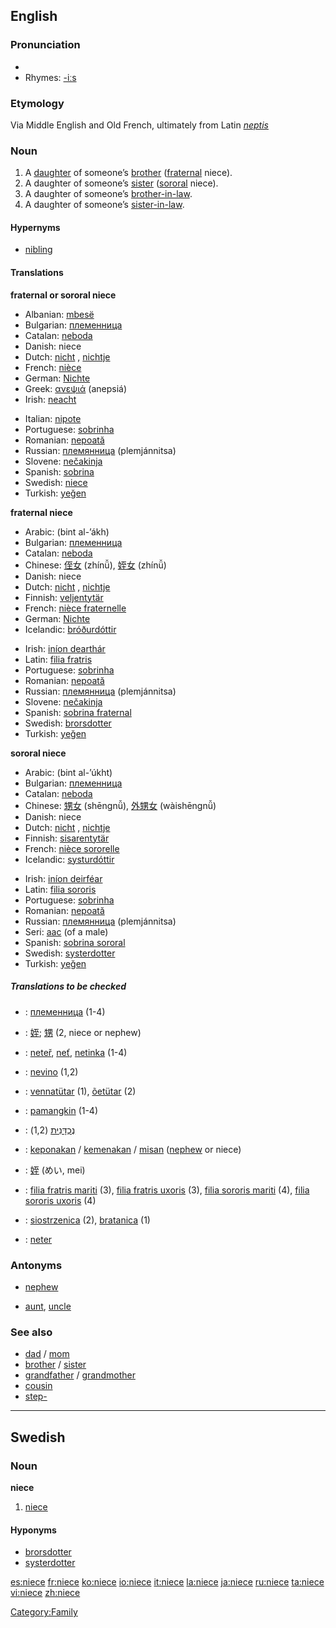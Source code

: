 {{see|nièce}}
==English==

===Pronunciation===
*{{audio|en-us-niece.ogg|Audio (US)}}
*Rhymes: [[Rhymes:English:-iːs|-iːs]]

===Etymology===
Via Middle English and Old French, ultimately from Latin ''[[neptis]]''

===Noun===
{{en-noun}}

# A [[daughter]] of someone’s [[brother]] ([[fraternal]] niece).
# A daughter of someone’s [[sister]] ([[sororal]] niece).
# A daughter of someone’s [[brother-in-law]].
# A daughter of someone’s [[sister-in-law]].
<!--disputed.  Citations please, or mark what regions it is slang in.  # A male [[homosexual]] person. -->

====Hypernyms====
*[[nibling]]

====Translations====
'''fraternal or sororal niece'''
{{top}}
*Albanian: [[mbesë]] {{f}}
*Bulgarian: [[племенница]] {{f}}
*Catalan: [[neboda]] {{f}} 
*Danish: niece
*Dutch: [[nicht]] {{f}}, [[nichtje]] {{f}}
*French: [[nièce]] {{f}}
*German: [[Nichte]] {{f}}
*Greek: [[ανεψιά]] (anepsiá) {{f}}
*Irish: [[neacht]] {{f}}
{{mid}}
*Italian: [[nipote]]
*Portuguese: [[sobrinha]] {{f}}
*Romanian: [[nepoată]] {{f}}
*Russian: [[племянница]] (plemjánnitsa) {{f}}
*Slovene: [[nečakinja]] {{f}}
*Spanish: [[sobrina]] {{f}}
*Swedish: [[niece#Swedish|niece]] {{c}}
*Turkish: [[yeğen]]
{{bottom}}

'''fraternal niece'''
{{top}}
*Arabic: {{ARchar|[[بنت الأخ]]}} (bint al-’ákh) {{f}}
*Bulgarian: [[племенница]] {{f}}
*Catalan: [[neboda]] {{f}} 
*Chinese: [[侄女]] (zhínǚ), [[姪女]] (zhínǚ)
*Danish: niece
*Dutch: [[nicht]] {{f}}, [[nichtje]] {{f}}
*Finnish: [[veljentytär]]
*French: [[nièce fraternelle]] {{f}}
*German: [[Nichte]] {{f}}
*Icelandic: [[bróðurdóttir]] {{f}}
{{mid}}
*Irish: [[iníon dearthár]] {{f}}
*Latin: [[filia fratris]]
*Portuguese: [[sobrinha]] {{f}}
*Romanian: [[nepoată]] {{f}}
*Russian: [[племянница]] (plemjánnitsa) {{f}}
*Slovene: [[nečakinja]] {{f}}
*Spanish: [[sobrina fraternal]] {{f}}
*Swedish: [[brorsdotter]] {{c}}
*Turkish: [[yeğen]]
{{bottom}}

'''sororal niece'''
{{top}}
*Arabic: {{ARchar|[[بنت الأخت]]}} (bint al-’úkht) {{f}}
*Bulgarian: [[племенница]] {{f}}
*Catalan: [[neboda]] {{f}} 
*Chinese: [[甥女]] (shēngnǚ), [[外甥女]] (wàishēngnǚ)
*Danish: niece
*Dutch: [[nicht]] {{f}}, [[nichtje]] {{f}}
*Finnish: [[sisarentytär]]
*French: [[nièce sororelle]] {{f}}
*Icelandic: [[systurdóttir]] {{f}}
{{mid}}
*Irish: [[iníon deirféar]] {{f}}
*Latin: [[filia sororis]]
*Portuguese: [[sobrinha]] {{f}}
*Romanian: [[nepoată]] {{f}}
*Russian: [[племянница]] (plemjánnitsa) {{f}}
*Seri: [[aac]] (of a male)
*Spanish: [[sobrina sororal]] {{f}}
*Swedish: [[systerdotter]] {{c}}
*Turkish: [[yeğen]]
{{bottom}}


=====Translations to be checked=====
{{checktrans}}
*{{ttbc|Bulgarian}}: [[племенница]] {{f}} (1-4)
*{{ttbc|CJKV Characters}}: [[姪]]; [[甥]] (2, niece or nephew)
*{{ttbc|Czech}}: [[neteř]], [[neť]], [[netinka]] {{f}} (1-4)
*{{ttbc|Esperanto}}: [[nevino]] (1,2)
*{{ttbc|Estonian}}: [[vennatütar]] (1), [[õetütar]] (2)
*{{ttbc|Filipino}}: [[pamangkin]] {{f}} (1-4)
*{{ttbc|Hebrew}}: [[נכדנית|נֶכְדָּנִית]] {{f}} (1,2)
*{{ttbc|Indonesian}}: [[keponakan]] / [[kemenakan]] / [[misan]] ([[nephew]] or niece)
*{{ttbc|Japanese}}: [[姪]] (めい, mei)
*{{ttbc|Latin}}: [[filia fratris mariti]] (3), [[filia fratris uxoris]] (3), [[filia sororis mariti]] (4), [[filia sororis uxoris]] (4)
*{{ttbc|Polish}}: [[siostrzenica]] {{f}} (2), [[bratanica]] {{f}} (1)
*{{ttbc|Slovak}}: [[neter]] {{f}}

===Antonyms===
*{{italbrac|with regard to gender}} [[nephew]]
*{{italbrac|with regard to ancestry}} [[aunt]], [[uncle]]

===See also===
*[[dad]] / [[mom]]
*[[brother]] / [[sister]]
*[[grandfather]] / [[grandmother]]
*[[cousin]]
*[[step-]]

[[Category:Family]]


----

==Swedish==

===Noun===
{{sv-noun-reg-r-c}}
'''niece''' {{c}}
# [[niece#English|niece]]

====Hyponyms====
* [[brorsdotter]]
* [[systerdotter]]

[[es:niece]]
[[fr:niece]]
[[ko:niece]]
[[io:niece]]
[[it:niece]]
[[la:niece]]
[[ja:niece]]
[[ru:niece]]
[[ta:niece]]
[[vi:niece]]
[[zh:niece]]